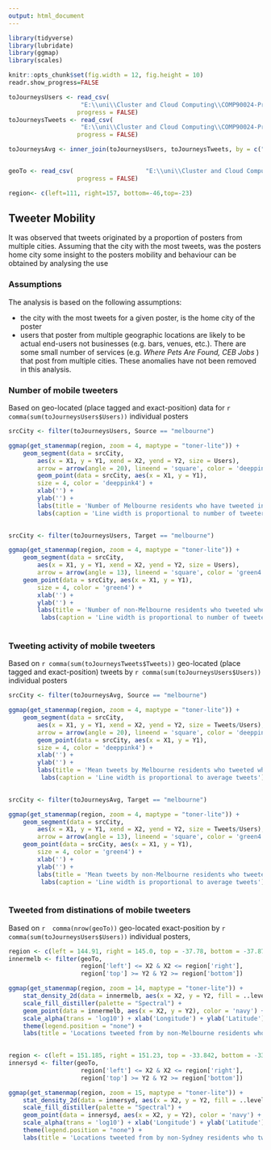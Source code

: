---
output: html_document
---


```{r setup, echo=FALSE, message=FALSE, warning = FALSE}

library(tidyverse)
library(lubridate)
library(ggmap)
library(scales)

knitr::opts_chunk$set(fig.width = 12, fig.height = 10)
readr.show_progress=FALSE

toJourneysUsers <- read_csv(
                    "E:\\uni\\Cluster and Cloud Computing\\COMP90024-Project\\assignment2\\TwitterExplorer\\Analysis\\GenerateStats\\bin\\geoJourneysUsers.csv",
                   progress = FALSE)
toJourneysTweets <- read_csv(
                    "E:\\uni\\Cluster and Cloud Computing\\COMP90024-Project\\assignment2\\TwitterExplorer\\Analysis\\GenerateStats\\bin\\geoJourneysActivity.csv",
                   progress = FALSE)

toJourneysAvg <- inner_join(toJourneysUsers, toJourneysTweets, by = c("Source", "X1", "Y1", "X2", "Y2", "Target"))


geoTo <- read_csv(                    "E:\\uni\\Cluster and Cloud Computing\\COMP90024-Project\\assignment2\\TwitterExplorer\\Analysis\\GenerateStats\\bin\\geoToJourneys.csv",
                   progress = FALSE)

region<- c(left=111, right=157, bottom=-46,top=-23)

```

## Tweeter Mobility

It was observed that tweets originated by a proportion of posters from multiple cities.
Assuming that the city with the most tweets, was the posters home city some insight to the posters mobility and behaviour can be
obtained by analysing the use 

### Assumptions

The analysis is based on the following assumptions:

* the city with the most tweets for a given poster, is the home city of the poster
* users that poster from multiple geographic locations are likely to be actual end-users not businesses (e.g. bars, venues, etc.).
There are some small number of services (e.g. _Where Pets Are Found, CEB Jobs_ ) that post from multiple cities.
These anomalies have not been removed in this analysis.




### Number of mobile tweeters

Based on geo-located (place tagged and exact-position) data for `r comma(sum(toJourneysUsers$Users))` individual posters


```{r echo=FALSE,warning = FALSE, fig.height= 6}

srcCity <- filter(toJourneysUsers, Source == "melbourne")

ggmap(get_stamenmap(region, zoom = 4, maptype = "toner-lite")) +
    geom_segment(data = srcCity,
        aes(x = X1, y = Y1, xend = X2, yend = Y2, size = Users),
        arrow = arrow(angle = 20), lineend = 'square', color = 'deeppink4', alpha = 0.5) +
        geom_point(data = srcCity, aes(x = X1, y = Y1),
        size = 4, color = 'deeppink4') +
        xlab('') +
        ylab('') +
        labs(title = 'Number of Melbourne residents who have tweeted in other cities') +
        labs(caption = 'Line width is proportional to number of tweeters who visit linked city') 
      

```



```{r echo=FALSE,warning = FALSE, fig.height= 6}

srcCity <- filter(toJourneysUsers, Target == "melbourne")

ggmap(get_stamenmap(region, zoom = 4, maptype = "toner-lite")) +
    geom_segment(data = srcCity,
        aes(x = X1, y = Y1, xend = X2, yend = Y2, size = Users),
        arrow = arrow(angle = 13), lineend = 'square', color = 'green4', alpha = 0.5) +
    geom_point(data = srcCity, aes(x = X1, y = Y1),
        size = 4, color = 'green4') +
        xlab('') +
        ylab('') +
        labs(title = 'Number of non-Melbourne residents who tweeted when visiting Melbourne') +
         labs(caption = 'Line width is proportional to number of tweeters who visit linked city') 
         

```


### Tweeting activity of mobile tweeters

Based on `r comma(sum(toJourneysTweets$Tweets))` geo-located (place tagged and exact-position) tweets by `r comma(sum(toJourneysUsers$Users))` individual posters


```{r echo=FALSE,warning = FALSE, fig.height= 6}

srcCity <- filter(toJourneysAvg, Source == "melbourne")

ggmap(get_stamenmap(region, zoom = 4, maptype = "toner-lite")) +
    geom_segment(data = srcCity,
        aes(x = X1, y = Y1, xend = X2, yend = Y2, size = Tweets/Users),
        arrow = arrow(angle = 20), lineend = 'square', color = 'deeppink4', alpha = 0.5) +
        geom_point(data = srcCity, aes(x = X1, y = Y1),
        size = 4, color = 'deeppink4') +
        xlab('') +
        ylab('') +
        labs(title = 'Mean tweets by Melbourne residents who tweeted while in other cities') +
         labs(caption = 'Line width is proportional to average tweets') 
        
```



```{r echo=FALSE,warning = FALSE, fig.height= 6}

srcCity <- filter(toJourneysAvg, Target == "melbourne")

ggmap(get_stamenmap(region, zoom = 4, maptype = "toner-lite")) +
    geom_segment(data = srcCity,
        aes(x = X1, y = Y1, xend = X2, yend = Y2, size = Tweets/Users),
        arrow = arrow(angle = 13), lineend = 'square', color = 'green4', alpha=0.5) +
    geom_point(data = srcCity, aes(x = X1, y = Y1),
        size = 4, color = 'green4') +
        xlab('') +
        ylab('') +
        labs(title = 'Mean tweets by non-Melbourne residents who tweeted when visiting Melbourne') +
         labs(caption = 'Line width is proportional to average tweets') 
           

```



### Tweeted from distinations of mobile tweeters

Based on `r  comma(nrow(geoTo))` geo-located  exact-position  by `r comma(sum(toJourneysUsers$Users))` individual posters,


```{r echo=FALSE,warning = FALSE, fig.height= 7}

region <- c(left = 144.91, right = 145.0, top = -37.78, bottom = -37.875)
innermelb <- filter(geoTo,
                    region['left'] <= X2 & X2 <= region['right'],
                    region['top'] >= Y2 & Y2 >= region['bottom'])

ggmap(get_stamenmap(region, zoom = 14, maptype = "toner-lite")) +
    stat_density_2d(data = innermelb, aes(x = X2, y = Y2, fill = ..level..), geom = "polygon", alpha = 0.5) +
    scale_fill_distiller(palette = "Spectral") +
    geom_point(data = innermelb, aes(x = X2, y = Y2), color = 'navy') +
    scale_alpha(trans = 'log10') + xlab('Longitude') + ylab('Latitude') +
    theme(legend.position = "none") +
    labs(title = 'Locations tweeted from by non-Melbourne residents who tweeted when visiting inner-Melbourne') 
        
```


```{r echo=FALSE,warning = FALSE, fig.height= 7}

region <- c(left = 151.185, right = 151.23, top = -33.842, bottom = -33.875)
innersyd <- filter(geoTo,
                    region['left'] <= X2 & X2 <= region['right'],
                    region['top'] >= Y2 & Y2 >= region['bottom'])

ggmap(get_stamenmap(region, zoom = 15, maptype = "toner-lite")) +
    stat_density_2d(data = innersyd, aes(x = X2, y = Y2, fill = ..level..), geom = "polygon", alpha = 0.5) +
    scale_fill_distiller(palette = "Spectral") +
    geom_point(data = innersyd, aes(x = X2, y = Y2), color = 'navy') +
    scale_alpha(trans = 'log10') + xlab('Longitude') + ylab('Latitude') +
    theme(legend.position = "none") +
    labs(title = 'Locations tweeted from by non-Sydney residents who tweeted when visiting inner-Sydney') 
        
```